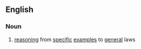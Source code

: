 ==English==

===Noun===
{{en-noun|sg=[[rhetorical]] [[induction]]|-}}

#{{logic}} [[reasoning]] from [[specific]] [[example]]s to [[general]] laws